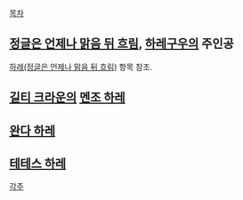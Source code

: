 [[목차]]

== [[정글은 언제나 맑음 뒤 흐림]], [[하레구우]]의 주인공 ==
[[하레(정글은 언제나 맑음 뒤 흐림)]] 항목 참조.

== [[길티 크라운]]의 [[멘조 하레]] ==

== [[완다 하레]] ==

== [[테테스 하레]] ==

[[각주]]
